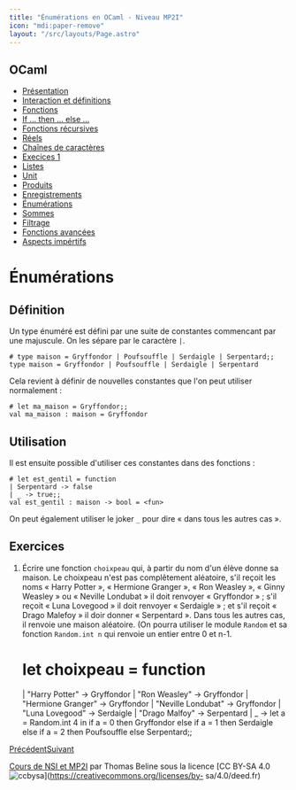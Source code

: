 ```yaml
---
title: "Énumérations en OCaml - Niveau MP2I"
icon: "mdi:paper-remove"
layout: "/src/layouts/Page.astro"
---
```

 
## OCaml

  - [Présentation](.)
  - [Interaction et définitions](interaction-definition)
  - [Fonctions](fonctions)
  - [If … then … else …](if-then-else)
  - [Fonctions récursives](fonctions-recursives)
  - [Réels](reels)
  - [Chaînes de caractères](string)
  - [Execices 1](exercices-1)
  - [Listes](listes)
  - [Unit](unit)
  - [Produits](produits)
  - [Enregistrements](enregistrements)
  - [Énumérations](enumerations)
  - [Sommes](sommes)
  - [Filtrage](filtrage)
  - [Fonctions avancées](fonctions-avancees)
  - [Aspects impértifs](aspects-imperatifs)

# Énumérations

## Définition

Un type énuméré est défini par une suite de constantes commencant par une
majuscule. On les sépare par le caractère `|`.

    
    
    # type maison = Gryffondor | Poufsouffle | Serdaigle | Serpentard;;
    type maison = Gryffondor | Poufsouffle | Serdaigle | Serpentard

Cela revient à définir de nouvelles constantes que l'on peut utiliser
normalement :

    
    
    # let ma_maison = Gryffondor;;
    val ma_maison : maison = Gryffondor

## Utilisation

Il est ensuite possible d'utiliser ces constantes dans des fonctions :

    
    
    # let est_gentil = function
    | Serpentard -> false
    | _ -> true;;
    val est_gentil : maison -> bool = <fun>

On peut également utiliser le joker `_` pour dire « dans tous les autres cas
».

## Exercices

1. Écrire une fonction `choixpeau` qui, à partir du nom d'un élève donne
sa maison. Le choixpeau n'est pas complêtement aléatoire, s'il reçoit les noms
« Harry Potter », « Hermione Granger », « Ron Weasley », « Ginny Weasley » ou
« Neville Londubat » il doit renvoyer « Gryffondor » ; s'il reçoit « Luna
Lovegood » il doit renvoyer « Serdaigle » ; et s'il reçoit « Drago Malefoy »
il doir donner « Serpentard ». Dans tous les autres cas, il renvoie une maison
aléatoire. (On pourra utiliser le module `Random` et sa fonction `Random.int
n` qui renvoie un entier entre 0 et n-1.

    
    
    # let choixpeau = function
    | "Harry Potter" -> Gryffondor
    | "Ron Weasley" -> Gryffondor
    | "Hermione Granger" -> Gryffondor
    | "Neville Londubat" -> Gryffondor
    | "Luna Lovegood" -> Serdaigle
    | "Drago Malfoy" -> Serpentard
    | _ -> let a = Random.int 4 in
    if a = 0 then Gryffondor
    else if a = 1 then Serdaigle
    else if a = 2 then Poufsouffle
    else Serpentard;;

[Précédent](enregistrements)[Suivant](sommes)

[Cours de NSI et MP2I](https://kxs.fr/cours/) par Thomas Beline sous la
licence [CC BY-SA 4.0
![ccbysa](//cours/ccbysa.svg)](https://creativecommons.org/licenses/by-
sa/4.0/deed.fr)

